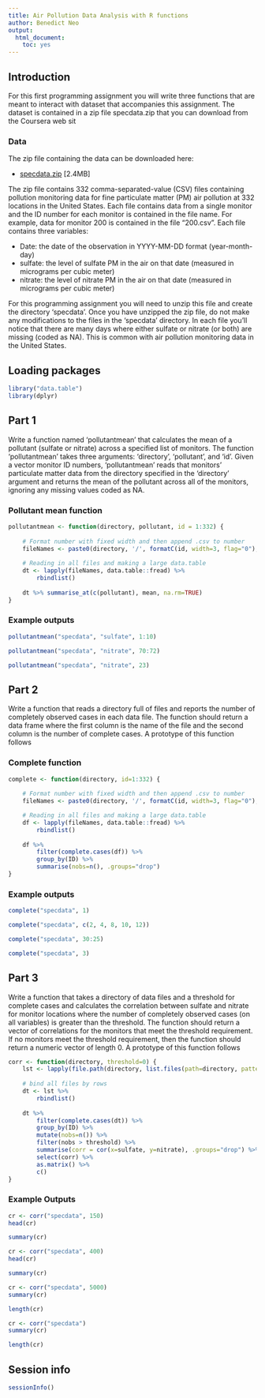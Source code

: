 ```yaml
---
title: Air Pollution Data Analysis with R functions
author: Benedict Neo
output: 
  html_document: 
    toc: yes
---
```


## Introduction

For this first programming assignment you will write three functions that are meant to interact with dataset that accompanies this assignment. The dataset is contained in a zip file specdata.zip that you can download from the Coursera web sit

### Data

The zip file containing the data can be downloaded here:

* [specdata.zip](https://d396qusza40orc.cloudfront.net/rprog%2Fdata%2Fspecdata.zip) [2.4MB]

The zip file contains 332 comma-separated-value (CSV) files containing pollution monitoring data for fine particulate matter (PM) air pollution at 332 locations in the United States. Each file contains data from a single monitor and the ID number for each monitor is contained in the file name. For example, data for monitor 200 is contained in the file "200.csv". Each file contains three variables:

* Date: the date of the observation in YYYY-MM-DD format (year-month-day)
* sulfate: the level of sulfate PM in the air on that date (measured in micrograms per cubic meter)
* nitrate: the level of nitrate PM in the air on that date (measured in micrograms per cubic meter)

For this programming assignment you will need to unzip this file and create the directory 'specdata'. Once you have unzipped the zip file, do not make any modifications to the files in the 'specdata' directory. In each file you'll notice that there are many days where either sulfate or nitrate (or both) are missing (coded as NA). This is common with air pollution monitoring data in the United States.

## Loading packages
```r
library("data.table")
library(dplyr)
```

## Part 1

Write a function named 'pollutantmean' that calculates the mean of a pollutant (sulfate or nitrate) across a specified list of monitors. The function 'pollutantmean' takes three arguments: 'directory', 'pollutant', and 'id'. Given a vector monitor ID numbers, 'pollutantmean' reads that monitors' particulate matter data from the directory specified in the 'directory' argument and returns the mean of the pollutant across all of the monitors, ignoring any missing values coded as NA. 

### Pollutant mean function
```r
pollutantmean <- function(directory, pollutant, id = 1:332) {
    
    # Format number with fixed width and then append .csv to number
    fileNames <- paste0(directory, '/', formatC(id, width=3, flag="0"), ".csv" )
    
    # Reading in all files and making a large data.table
    dt <- lapply(fileNames, data.table::fread) %>% 
    	rbindlist()
    
    dt %>% summarise_at(c(pollutant), mean, na.rm=TRUE)
}
```

### Example outputs

```r
pollutantmean("specdata", "sulfate", 1:10)
```
```r
pollutantmean("specdata", "nitrate", 70:72)
```
```r
pollutantmean("specdata", "nitrate", 23)
```

## Part 2

Write a function that reads a directory full of files and reports the number of completely observed cases in each data file. The function should return a data frame where the first column is the name of the file and the second column is the number of complete cases. A prototype of this function follows

### Complete function
```r
complete <- function(directory, id=1:332) {
    
    # Format number with fixed width and then append .csv to number
    fileNames <- paste0(directory, '/', formatC(id, width=3, flag="0"), ".csv" )

    # Reading in all files and making a large data.table
    df <- lapply(fileNames, data.table::fread) %>% 
        rbindlist()
    
    df %>% 
        filter(complete.cases(df)) %>%
        group_by(ID) %>%
        summarise(nobs=n(), .groups="drop")
}
```

### Example outputs
```r
complete("specdata", 1)
```

```r
complete("specdata", c(2, 4, 8, 10, 12))
```

```r
complete("specdata", 30:25)
```
```r
complete("specdata", 3)
```

## Part 3

Write a function that takes a directory of data files and a threshold for complete cases and calculates the correlation between sulfate and nitrate for monitor locations where the number of completely observed cases (on all variables) is greater than the threshold. The function should return a vector of correlations for the monitors that meet the threshold requirement. If no monitors meet the threshold requirement, then the function should return a numeric vector of length 0. A prototype of this function follows


```r
corr <- function(directory, threshold=0) {
    lst <- lapply(file.path(directory, list.files(path=directory, pattern=".csv")), data.table::fread)
    
    # bind all files by rows
    dt <- lst %>%
        rbindlist()
    
    dt %>%
        filter(complete.cases(dt)) %>% 
        group_by(ID) %>%
        mutate(nobs=n()) %>%
        filter(nobs > threshold) %>%
        summarise(corr = cor(x=sulfate, y=nitrate), .groups="drop") %>%
        select(corr) %>%
        as.matrix() %>%
        c()
}
```

### Example Outputs
```r
cr <- corr("specdata", 150)
head(cr)
```
```r
summary(cr)
```


```r
cr <- corr("specdata", 400)
head(cr)
```
```r
summary(cr)
```
```r
cr <- corr("specdata", 5000)
summary(cr)
```
```r
length(cr)
```
```r
cr <- corr("specdata")
summary(cr)
```
```r
length(cr)
```

## Session info
```r
sessionInfo()
```


